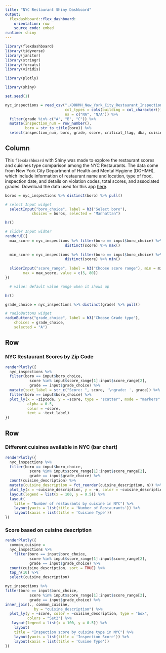 ```yaml
---
title: "NYC Restaurant Shiny Dashboard"
output: 
  flexdashboard::flex_dashboard:
    orientation: row
    source_code: embed
runtime: shiny
---
```


```r
library(flexdashboard)
library(tidyverse)
library(janitor)
library(stringr)
library(forcats)
library(viridis)

library(plotly)

library(shiny)
```

```r
set.seed(1)

nyc_inspections = read_csv("./DOHMH_New_York_City_Restaurant_Inspection_Results.csv.gz", 
                           col_types = cols(building = col_character()),
                           na = c("NA", "N/A")) %>% 
  filter(grade %in% c("A", "B", "C")) %>% 
  mutate(inspection_num = row_number(),   
         boro = str_to_title(boro)) %>% 
  select(inspection_num, boro, grade, score, critical_flag, dba, cuisine_description, zipcode, violation_description)
```

Column {.sidebar}
-----------------------------------------------------------------------
This `flexdashboard` with Shiny was made to explore the restaurant scores and cuisines type comparison among the NYC Restaurants. The data come from New York City Department of Health and Mental Hygiene (DOHMH), which include information of restaurant name and location, type of food, inspection date, and details on violation codes, total scores, and associated grades. Download the data used for this app [here](http://jeffgoldsmith.com/DSI/dataset_restaurant_inspections.html).


```r
boros = nyc_inspections %>% distinct(boro) %>% pull()

# select Input widget
  selectInput("boro_choice", label = h3("Select boro"),
            choices = boros, selected = "Manhattan")

hr()

# slider Input widter
renderUI({
  max_score = nyc_inspections %>% filter(boro == input$boro_choice) %>% 
                           distinct(score) %>% max()
  
  min_score = nyc_inspections %>% filter(boro == input$boro_choice) %>% 
                           distinct(score) %>% min()
  
  sliderInput("score_range", label = h3("Choose score range"), min = min_score, 
        max = max_score, value = c(5, 80))
})  

  # value: default value range when it shows up

hr()

grade_choice = nyc_inspections %>% distinct(grade) %>% pull()

# radioButtons widget
radioButtons("grade_choice", label = h3("Choose Grade type"),
    choices = grade_choice, 
    selected = "A")

```

Row 
-----------------------------------------------------------------------

### NYC Restaurant Scores by Zip Code

```r
renderPlotly({
  nyc_inspections %>%
  filter(boro == input$boro_choice, 
           score %in% input$score_range[1]:input$score_range[2],
           grade == input$grade_choice) %>%
  mutate(text_label = str_c("Score: ", score, '\ngrade: ', grade)) %>% 
  filter(boro == input$boro_choice) %>%
  plot_ly(x = ~zipcode, y = ~score, type = "scatter", mode = "markers",
          alpha = 0.5,
          color = ~score,
          text = ~text_label) 
})
```

Row {.tabset .tabset-fade } 
-----------------------------------------------------------------------

### Different cuisines available in NYC (bar chart)

```r
renderPlotly({
  nyc_inspections %>% 
  filter(boro == input$boro_choice, 
           score %in% input$score_range[1]:input$score_range[2],
           grade == input$grade_choice) %>%
  count(cuisine_description) %>% 
  mutate(cuisine_description = fct_reorder(cuisine_description, n)) %>% 
  plot_ly(x = ~cuisine_description, y = ~n, color = ~cuisine_description, type = "bar", colors = "Set2") %>%
  layout(legend = list(x = 100, y = 0.5)) %>%
  layout(
    title = "Number of restaurants by cuisine in NYC") %>%
    layout(yaxis = list(title = 'Number of Restaurants')) %>%
    layout(xaxis = list(title = 'Cuisine Type'))
})
```

### Score based on cuisine description

```r
renderPlotly({
  common_cuisine =
  nyc_inspections %>% 
    filter(boro == input$boro_choice, 
           score %in% input$score_range[1]:input$score_range[2],
           grade == input$grade_choice) %>%
  count(cuisine_description, sort = TRUE) %>% 
  top_n(10) %>% 
  select(cuisine_description)

nyc_inspections %>% 
filter(boro == input$boro_choice, 
           score %in% input$score_range[1]:input$score_range[2],
           grade == input$grade_choice) %>%
inner_join(., common_cuisine,
             by = "cuisine_description") %>% 
  plot_ly(y = ~score, color = ~cuisine_description, type = "box",
          colors = "Set2") %>%
   layout(legend = list(x = 100, y = 0.5)) %>%
    layout(
    title = "Inspection score by cuisine type in NYC") %>%
    layout(yaxis = list(title = 'Inspection Score')) %>%
    layout(xaxis = list(title = 'Cusine Type'))
})
```
